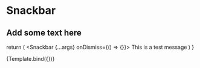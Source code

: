 

<Meta title="Components / Snackbar" component={Snackbar} />

# Snackbar

## Add some text here

  return (
    <Snackbar {...args} onDismiss={() => {}}>
      This is a test message
    </Snackbar>
  )
}

<Preview withToolbar>
  <Story name="Primary" args={{ status: 'idle' }}>
    {Template.bind({})}
  </Story>
</Preview>

<Props of={Snackbar} />
